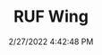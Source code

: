 ---
width: 1333
height: 2000
title: RUF Wing
description: Rear end of a RUF Yellowbird
date: 2/27/2022 4:42:48 PM
cameraMake: Sony
cameraModel: ILCE-7M3
lens: FE 35mm F1.4 GM
settingsfStop: f/1.4
settingsISO: ISO 200
settingsShutter: 1/40
settingsFocalLength: 35 mm
---